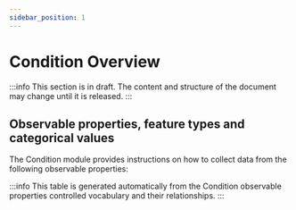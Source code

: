 ```yaml
---
sidebar_position: 1
---
```



# Condition Overview

:::info
This section is in draft. The content and structure of the document may change until it is released.
:::

## Observable properties, feature types and categorical values

The Condition module provides instructions on how to collect data from the following observable properties:

<OverviewTable moduleOpCollectionUri="https://linked.data.gov.au/def/test/dawe-cv/1d6ca60e-4371-4248-a383-5d4bd4d88c65" />

:::info
This table is generated automatically from the Condition observable properties controlled vocabulary and their relationships.
:::
